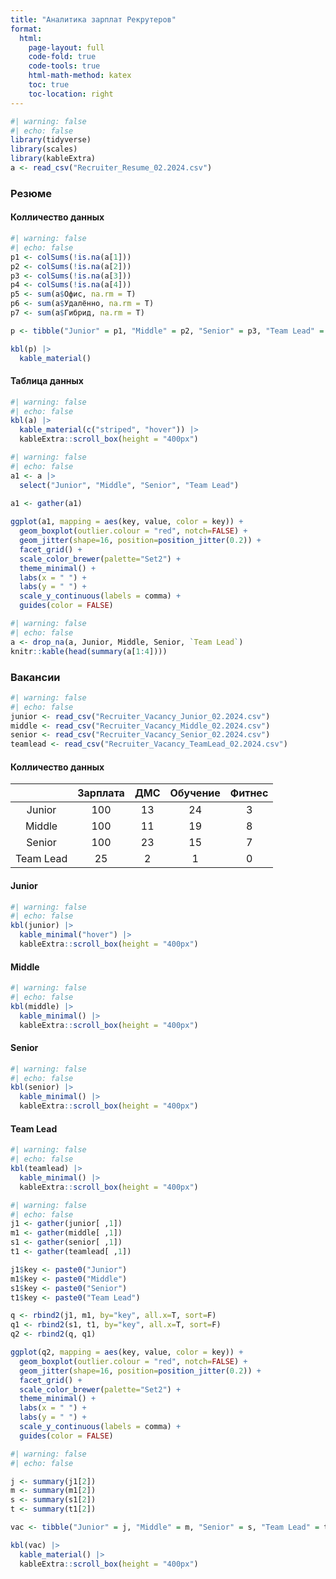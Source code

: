 ---
title: "Аналитика зарплат Рекрутеров"
format: 
  html:
    page-layout: full
    code-fold: true
    code-tools: true
    html-math-method: katex
    toc: true
    toc-location: right
---

```{r}
#| warning: false
#| echo: false
library(tidyverse)
library(scales)
library(kableExtra)
a <- read_csv("Recruiter_Resume_02.2024.csv")
```

### Резюме

::: {.panel-tabset}

#### Колличество данных

```{r}
#| warning: false
#| echo: false
p1 <- colSums(!is.na(a[1]))
p2 <- colSums(!is.na(a[2]))
p3 <- colSums(!is.na(a[3]))
p4 <- colSums(!is.na(a[4]))
p5 <- sum(a$Офис, na.rm = T)
p6 <- sum(a$Удалённо, na.rm = T)
p7 <- sum(a$Гибрид, na.rm = T)

p <- tibble("Junior" = p1, "Middle" = p2, "Senior" = p3, "Team Lead" = p4, "Офис" = p5, "Удалённо" = p6, "Гибрид" = p7)

kbl(p) |> 
  kable_material()
```

#### Таблица данных

```{r}
#| warning: false
#| echo: false
kbl(a) |> 
  kable_material(c("striped", "hover")) |> 
  kableExtra::scroll_box(height = "400px")
```

:::

```{r}
#| warning: false
#| echo: false
a1 <- a |> 
  select("Junior", "Middle", "Senior", "Team Lead")
  
a1 <- gather(a1)

ggplot(a1, mapping = aes(key, value, color = key)) +
  geom_boxplot(outlier.colour = "red", notch=FALSE) +
  geom_jitter(shape=16, position=position_jitter(0.2)) +
  facet_grid() +
  scale_color_brewer(palette="Set2") +
  theme_minimal() +
  labs(x = " ") +
  labs(y = " ") +
  scale_y_continuous(labels = comma) +
  guides(color = FALSE)
```

```{r}
#| warning: false
#| echo: false
a <- drop_na(a, Junior, Middle, Senior, `Team Lead`)
knitr::kable(head(summary(a[1:4])))
```

### Вакансии

```{r}
#| warning: false
#| echo: false
junior <- read_csv("Recruiter_Vacancy_Junior_02.2024.csv")
middle <- read_csv("Recruiter_Vacancy_Middle_02.2024.csv")
senior <- read_csv("Recruiter_Vacancy_Senior_02.2024.csv")
teamlead <- read_csv("Recruiter_Vacancy_TeamLead_02.2024.csv")
```

::: {.panel-tabset}

#### Колличество данных

|    | Зарплата | ДМС | Обучение | Фитнес |
|:--:|:--------:|:---:|:--------:|:------:|
| Junior| 100 | 13 | 24 | 3 |
| Middle | 100 | 11 | 19 | 8 |
| Senior | 100 | 23 | 15 | 7 |
| Team Lead | 25 | 2 | 1 | 0 |

#### Junior

```{r}
#| warning: false
#| echo: false
kbl(junior) |> 
  kable_minimal("hover") |> 
  kableExtra::scroll_box(height = "400px")
```

#### Middle

```{r}
#| warning: false
#| echo: false
kbl(middle) |> 
  kable_minimal() |> 
  kableExtra::scroll_box(height = "400px")
```

#### Senior

```{r}
#| warning: false
#| echo: false
kbl(senior) |> 
  kable_minimal() |> 
  kableExtra::scroll_box(height = "400px")
```

#### Team Lead

```{r}
#| warning: false
#| echo: false
kbl(teamlead) |> 
  kable_minimal() |> 
  kableExtra::scroll_box(height = "400px")
```

:::

```{r}
#| warning: false
#| echo: false
j1 <- gather(junior[ ,1])
m1 <- gather(middle[ ,1])
s1 <- gather(senior[ ,1])
t1 <- gather(teamlead[ ,1])

j1$key <- paste0("Junior")
m1$key <- paste0("Middle")
s1$key <- paste0("Senior")
t1$key <- paste0("Team Lead")

q <- rbind2(j1, m1, by="key", all.x=T, sort=F)
q1 <- rbind2(s1, t1, by="key", all.x=T, sort=F)
q2 <- rbind2(q, q1)

ggplot(q2, mapping = aes(key, value, color = key)) +
  geom_boxplot(outlier.colour = "red", notch=FALSE) +
  geom_jitter(shape=16, position=position_jitter(0.2)) +
  facet_grid() +
  scale_color_brewer(palette="Set2") +
  theme_minimal() +
  labs(x = " ") +
  labs(y = " ") +
  scale_y_continuous(labels = comma) + 
  guides(color = FALSE)
```

```{r}
#| warning: false
#| echo: false

j <- summary(j1[2])
m <- summary(m1[2])
s <- summary(s1[2])
t <- summary(t1[2])

vac <- tibble("Junior" = j, "Middle" = m, "Senior" = s, "Team Lead" = t)

kbl(vac) |> 
  kable_material() |> 
  kableExtra::scroll_box(height = "400px")
```